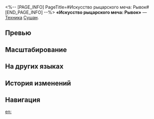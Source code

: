 <%-- [PAGE_INFO]
PageTitle=#Искусство рыцарского меча: Рывок#
[END_PAGE_INFO] --%>
{{Навык Инфобокс
|Название         = Искусство рыцарского меча: Рывок
|Изображение      = Навык Искусство рыцарского меча: Рывок.png
|Персонаж         = Сушан
|Тип              = Техника
|Тэг              = 
|УронСтойк        = 20
|ЭнергияГен       = 
|Энергия          = 
|Длительность     = 
|Описание         = Немедленно атакует противника и после начала боя наносит всем противникам физический урон, равный 80% от силы атаки Сушан.
|Свойство1        = 
|Масштабирование1 = 
}}
'''«Искусство рыцарского меча: Рывок»''' — [[Техника]] [[Сушан]].

==Превью==
{{Превью
|Файл = Искусство рыцарского меча: Рывок Превью
}}

==Масштабирование==


==На других языках==
{{На других языках
|en   = Cloudfencer Art: Warcry
|zhs  = 云骑剑经&nbsp;•&nbsp;叩阵
|zht  = 雲騎劍經•叩陣
|ja   = {{Rubi|雲騎剣経|うんきけんきょう}}・{{Rubi|叩陣|こうじん}}
|ko   = 운기검경 • 함성
|es   = Técnica de espada de la Nimbocaballera: Premura
|fr   = Escrime perce-nuages&nbsp;: Cri de guerre
|ru   = Искусство рыцарского меча: Рывок
|th   = Cloudfencer Art: Warcry
|vi   = Kiếm Thuật Vân Kỵ - Chấn Động
|de   = Ritter-Schwertkunst: Ansturm
|id   = Cloudfencer Art: Warcry
|pt   = Arte do Espadachim das Nuvens: Grito de Guerra
}}

==История изменений==
{{История изменений|3.5}}

==Навигация==
{{Навык Навбокс|Сушан}}

[[en:]]